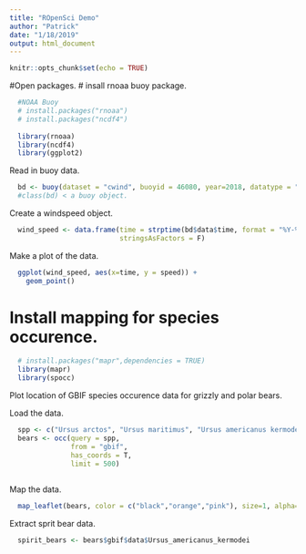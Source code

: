 ```yaml
---
title: "ROpenSci Demo"
author: "Patrick"
date: "1/18/2019"
output: html_document
---
```


```r
knitr::opts_chunk$set(echo = TRUE)
```
#Open packages.
# insall rnoaa buoy package.

```r

  #NOAA Buoy
  # install.packages("rnoaa")
  # install.packages("ncdf4")
  
  library(rnoaa)
  library(ncdf4)
  library(ggplot2)
```

Read in buoy data.

```r
  bd <- buoy(dataset = "cwind", buoyid = 46080, year=2018, datatype = "c")
  #class(bd) < a buoy object.
```

Create a windspeed object.

```r
  wind_speed <- data.frame(time = strptime(bd$data$time, format = "%Y-%m-%dT%TZ"), speed = bd$data$wind_spd,
                           stringsAsFactors = F)
```

Make a plot of the data.

```r
  ggplot(wind_speed, aes(x=time, y = speed)) +
    geom_point()
```

# Install mapping for species occurence.

```r
  # install.packages("mapr",dependencies = TRUE)
  library(mapr)
  library(spocc)
```

Plot location of GBIF species occurence data for grizzly and polar bears.

Load the data.
```r
  spp <- c("Ursus arctos", "Ursus maritimus", "Ursus americanus kermodei")
  bears <- occ(query = spp, 
               from = "gbif",
               has_coords = T,
               limit = 500)
  
```

Map the data.
```r
  map_leaflet(bears, color = c("black","orange","pink"), size=1, alpha=1)
```

Extract sprit bear data.
```r
  spirit_bears <- bears$gbif$data$Ursus_americanus_kermodei
```

